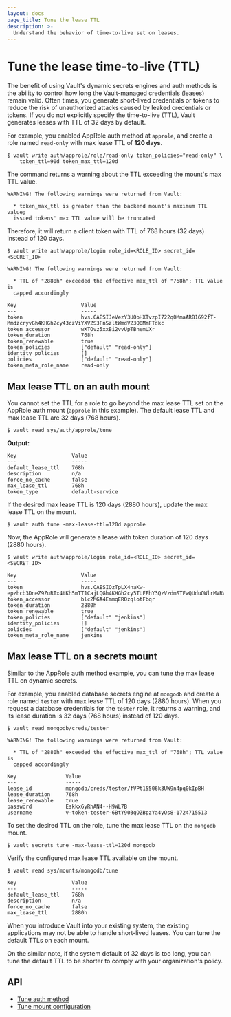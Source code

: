 ```yaml
---
layout: docs
page_title: Tune the lease TTL
description: >-
  Understand the behavior of time-to-live set on leases. 
---
```


# Tune the lease time-to-live (TTL)

The benefit of using Vault's dynamic secrets engines and auth methods is the
ability to control how long the Vault-managed credentials (leases) remain valid.
Often times, you generate short-lived credentials or tokens to reduce the risk
of unauthorized attacks caused by leaked credentials or tokens. If you do not
explicitly specify the time-to-live (TTL), Vault generates leases with TTL of 32
days by default.

For example, you enabled AppRole auth method at `approle`, and create a role
named `read-only` with max lease TTL of **120 days**. 

```shell-session 
$ vault write auth/approle/role/read-only token_policies="read-only" \
    token_ttl=90d token_max_ttl=120d
```

The command returns a warning about the TTL exceeding the mount's max TTL value.

<CodeBlockConfig hideClipboard>

```plaintext
WARNING! The following warnings were returned from Vault:

  * token_max_ttl is greater than the backend mount's maximum TTL value;
  issued tokens' max TTL value will be truncated
```

</CodeBlockConfig>


Therefore, it will return a client token with TTL of 768 hours (32 days) instead
of 120 days.

<CodeBlockConfig highlight="12" hideClipboard>

```shell-session
$ vault write auth/approle/login role_id=<ROLE_ID> secret_id=<SECRET_ID>

WARNING! The following warnings were returned from Vault:

  * TTL of "2880h" exceeded the effective max_ttl of "768h"; TTL value is
  capped accordingly

Key                     Value
---                     -----
token                   hvs.CAESIJeVezY3UObHXTvzpI722q0MmaARB1692fT-MmdzcryvGh4KHGh2cy43czViYXVZS3FnSzltWmdVZ3Q0MmFTdkc
token_accessor          wXTOvz5xxBi2vvUpTBhemUXr
token_duration          768h
token_renewable         true
token_policies          ["default" "read-only"]
identity_policies       []
policies                ["default" "read-only"]
token_meta_role_name    read-only
```

</CodeBlockConfig>

## Max lease TTL on an auth mount

You cannot set the TTL for a role to go beyond the max lease TTL set on the
AppRole auth mount (`approle` in this example). The default lease TTL and max
lease TTL are 32 days (768 hours).

```shell-session
$ vault read sys/auth/approle/tune
```

**Output:**

<CodeBlockConfig highlight="3,6" hideClipboard>

```plaintext
Key                  Value
---                  -----
default_lease_ttl    768h
description          n/a
force_no_cache       false
max_lease_ttl        768h
token_type           default-service
```

</CodeBlockConfig>

If the desired max lease TTL is 120 days (2880 hours), update the max lease TTL
on the mount. 

```shell-session
$ vault auth tune -max-lease-ttl=120d approle
```

Now, the AppRole will generate a lease with token duration of 120 days (2880 hours). 

<CodeBlockConfig highlight="7" hideClipboard>

```shell-session
$ vault write auth/approle/login role_id=<ROLE_ID> secret_id=<SECRET_ID>

Key                     Value
---                     -----
token                   hvs.CAESIOzTpLX4naKw-epzhcb3DneZ9ZuRTx4tKh5mTT1CajLQGh4KHGh2cy5TUFFhY3QzVzdmSTFwQUduOWlrMVRWaUE
token_accessor          blc2MGA4EmmqEROzqlotFbqr
token_duration          2880h
token_renewable         true
token_policies          ["default" "jenkins"]
identity_policies       []
policies                ["default" "jenkins"]
token_meta_role_name    jenkins
```

</CodeBlockConfig>


## Max lease TTL on a secrets mount

Similar to the AppRole auth method example, you can tune the max lease TTL on
dynamic secrets.

For example, you enabled database secrets engine at `mongodb` and create a role
named `tester` with max lease TTL of 120 days (2880 hours). When you request a
database credentials for the `tester` role, it returns a warning, and its lease
duration is 32 days (768 hours) instead of 120 days.

<CodeBlockConfig hideClipboard highlight="11">

```shell-session
$ vault read mongodb/creds/tester

WARNING! The following warnings were returned from Vault:

  * TTL of "2880h" exceeded the effective max_ttl of "768h"; TTL value is
  capped accordingly

Key                Value
---                -----
lease_id           mongodb/creds/tester/fVPt15506k3UW9n4pq0kIpBH
lease_duration     768h
lease_renewable    true
password           Eskkx6yRhAN4--H9WL7B
username           v-token-tester-6BtY903qOZBpzYa4yQs8-1724715513
```

</CodeBlockConfig>

To set the desired TTL on the role, tune the max lease TTL on the `mongodb`
mount.

```shell-session
$ vault secrets tune -max-lease-ttl=120d mongodb
```

Verify the configured max lease TTL available on the mount.

<CodeBlockConfig hideClipboard highlight="8">

```shell-session
$ vault read sys/mounts/mongodb/tune

Key                  Value
---                  -----
default_lease_ttl    768h
description          n/a
force_no_cache       false
max_lease_ttl        2880h
```

</CodeBlockConfig>

When you introduce Vault into your existing system, the existing applications
may not be able to handle short-lived leases. You can tune the default TTLs
on each mount. 

On the similar note, if the system default of 32 days is too long, you can tune
the default TTL to be shorter to comply with your organization's policy.

## API

- [Tune auth method](/vault/api-docs/system/auth#tune-auth-method)
- [Tune mount configuration](/vault/api-docs/system/mounts#tune-mount-configuration)